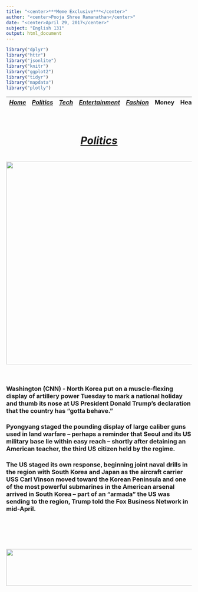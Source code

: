 ```yaml
---
title: "<center>***Meme Exclusive***</center>"
author: "<center>Pooja Shree Ramanathan</center>"
date: "<center>April 29, 2017</center>"
subject: "English 131"
output: html_document
---
```




```r
library("dplyr")
library("httr")
library("jsonlite")
library("knitr")
library("ggplot2")
library("tidyr")
library("mapdata")
library("plotly")
```

 |[*Home*](index.html) | [*Politics*](politics.html) | [*Tech*](tech.html) |[*Entertainment*](enter.html)| [*Fashion*](fashion.html) | Money | Health | Travel | Sports | U.S. | World |  |
 |-------|------------|--------|-----------|-----------|----|----|-----|----|-----|-----|
 
<center><h1> <u><u><br>***<u>Politics</u>***</u></u> <h1>

[<img src="politics.png" style="width: 550px;">](http://www.cnn.com/2017/04/25/politics/trump-north-korea-taunts/index.html) <br><br></center> 

### Washington (CNN) - North Korea put on a muscle-flexing display of artillery power Tuesday to mark a national holiday and thumb its nose at US President Donald Trump's declaration that the country has "gotta behave."

### Pyongyang staged the pounding display of large caliber guns used in land warfare -- perhaps a reminder that Seoul and its US military base lie within easy reach -- shortly after detaining an American teacher, the third US citizen held by the regime.

### The US staged its own response, beginning joint naval drills in the region with South Korea and Japan as the aircraft carrier USS Carl Vinson moved toward the Korean Peninsula and one of the most powerful submarines in the American arsenal arrived in South Korea -- part of an "armada" the US was sending to the region, Trump told the Fox Business Network in mid-April.


<br><br><br><br>

<img src="Capture.png" style="width: 1000px; height: 100px;">